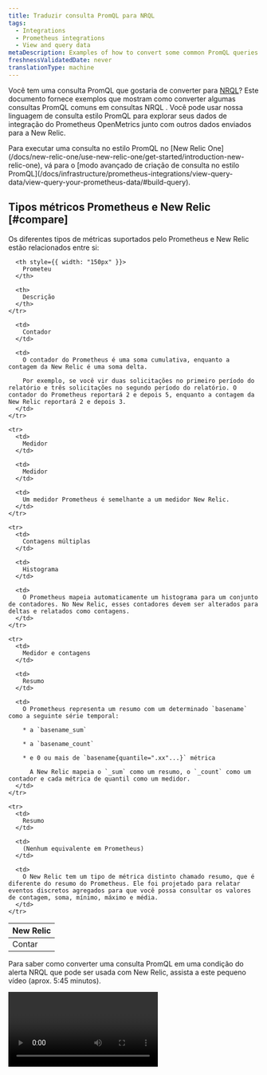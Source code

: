```yaml
---
title: Traduzir consulta PromQL para NRQL
tags:
  - Integrations
  - Prometheus integrations
  - View and query data
metaDescription: Examples of how to convert some common PromQL queries for your Prometheus OpenMetrics integration to an equivalent NRQL metric query in New Relic.
freshnessValidatedDate: never
translationType: machine
---
```


Você tem uma consulta PromQL que gostaria de converter para [NRQL](/docs/query-data/nrql-new-relic-query-language/getting-started/introduction-nrql)? Este documento fornece exemplos que mostram como converter algumas consultas PromQL comuns em consultas NRQL . Você pode usar nossa linguagem de consulta estilo PromQL para explorar seus dados de integração do Prometheus OpenMetrics junto com outros dados enviados para a New Relic.

<Callout variant="tip">
  Para executar uma consulta no estilo PromQL no [New Relic One](/docs/new-relic-one/use-new-relic-one/get-started/introduction-new-relic-one), vá para o [modo avançado de criação de consulta no estilo PromQL](/docs/infrastructure/prometheus-integrations/view-query-data/view-query-your-prometheus-data/#build-query).
</Callout>

## Tipos métricos Prometheus e New Relic [#compare]

Os diferentes tipos de métricas suportados pelo Prometheus e New Relic estão relacionados entre si:

<table>
  <thead>
    <tr>
      <th style={{ width: "150px" }}>
        New Relic
      </th>

      <th style={{ width: "150px" }}>
        Prometeu
      </th>

      <th>
        Descrição
      </th>
    </tr>
  </thead>

  <tbody>
    <tr>
      <td>
        Contar
      </td>

      <td>
        Contador
      </td>

      <td>
        O contador do Prometheus é uma soma cumulativa, enquanto a contagem da New Relic é uma soma delta.

        Por exemplo, se você vir duas solicitações no primeiro período do relatório e três solicitações no segundo período do relatório. O contador do Prometheus reportará 2 e depois 5, enquanto a contagem da New Relic reportará 2 e depois 3.
      </td>
    </tr>

    <tr>
      <td>
        Medidor
      </td>

      <td>
        Medidor
      </td>

      <td>
        Um medidor Prometheus é semelhante a um medidor New Relic.
      </td>
    </tr>

    <tr>
      <td>
        Contagens múltiplas
      </td>

      <td>
        Histograma
      </td>

      <td>
        O Prometheus mapeia automaticamente um histograma para um conjunto de contadores. No New Relic, esses contadores devem ser alterados para deltas e relatados como contagens.
      </td>
    </tr>

    <tr>
      <td>
        Medidor e contagens
      </td>

      <td>
        Resumo
      </td>

      <td>
        O Prometheus representa um resumo com um determinado `basename` como a seguinte série temporal:

        * a `basename_sum`

        * a `basename_count`

        * e 0 ou mais de `basename{quantile=".xx"...}` métrica

          A New Relic mapeia o `_sum` como um resumo, o `_count` como um contador e cada métrica de quantil como um medidor.
      </td>
    </tr>

    <tr>
      <td>
        Resumo
      </td>

      <td>
        (Nenhum equivalente em Prometheus)
      </td>

      <td>
        O New Relic tem um tipo de métrica distinto chamado resumo, que é diferente do resumo do Prometheus. Ele foi projetado para relatar eventos discretos agregados para que você possa consultar os valores de contagem, soma, mínimo, máximo e média.
      </td>
    </tr>
  </tbody>
</table>

Para saber como converter uma consulta PromQL em uma condição do alerta NRQL que pode ser usada com New Relic, assista a este pequeno vídeo (aprox. 5:45 minutos).

<Video id="oFBJY3OSvLM" type="youtube" />

## Mapeamento entre NRQL e nossa consulta estilo PromQL [#explore-data]

<Callout variant="tip">
  Para ver como New Relic traduz a consulta no estilo PromQL para NRQL, escreva uma consulta na [guia estilo PromQL do construtor de consultas](#prom-ql-example) e depois alterne para a [guia NRQL](/docs/chart-builder/use-chart-builder/choose-data/use-advanced-nrql-mode-specify-data).
</Callout>

Esta tabela mostra o mapeamento entre NRQL e nossa consulta estilo PromQL ao explorar dados. Para obter mais informações contextuais, consulte os [exemplos](#prom-ql-example).

<table>
  <thead>
    <tr>
      <th style={{ width: "300px" }}>
        Descrição
      </th>

      <th>
        Mapeamento entre consulta estilo NRQL e PromQL
      </th>
    </tr>
  </thead>

  <tbody>
    <tr>
      <td>
        <DNT>
          **Search for attributes:**
        </DNT>

        Explore o atributo na métrica `container_memory_usage_bytes` .
      </td>

      <td>
        * PromQL:

          ```promql
          container_memory_usage_bytes
          ```

        * NRQL:

          ```sql
          FROM Metric SELECT keyset() WHERE metricName = 'container_memory_usage_bytes'
          ```
      </td>
    </tr>

    <tr>
      <td>
        <DNT>
          **Find attribute&apos;s value:**
        </DNT>

        Explore o valor atual da métrica `container_memory_usage_bytes` para atributo `id` único.
      </td>

      <td>
        * PromQL:

          ```promql
          sum(container_memory_usage_bytes) by (id)
          ```

        * NRQL:

          ```sql
          FROM Metric SELECT sum(container_memory_usage_bytes) FACET id
          ```
      </td>
    </tr>

    <tr>
      <td>
        <DNT>
          **Visualize the attribute&apos;s value:**
        </DNT>

        Faça um gráfico do valor da métrica `container_memory_usage_bytes` com o valor do atributo `id` fornecido.
      </td>

      <td>
        * PromQL:

          ```promql
          container_memory_usage_bytes{id="/"}
          ```

        * NRQL:

          ```sql
          FROM Metric SELECT latest(container_memory_usage_bytes) WHERE id = '/' TIMESERIES
          ```
      </td>
    </tr>
  </tbody>
</table>

<CollapserGroup>
  <Collapser id="prom-ql-example" title="Exemplo de consulta no estilo PromQL">
    <DNT>
      **1. Start your query.**
    </DNT>

    Ao explorar seus dados para uma métrica específica no PromQL, como memória por uso de contêiner em bytes, você pode começar com uma consulta como:

    ```promql
    container_memory_usage_bytes
    ```

    Isso irá traçar todas as séries temporais métricas exclusivas para a métrica de entrada.

    <DNT>
      **2. Filter the query results.**
    </DNT>

    Olhando os dados, você pode adicionar mais parâmetros de consulta para filtrar o número de séries temporais métricas. Por exemplo, se você quiser apenas séries temporais onde `id` é `/`, a consulta no estilo PromQL será:

    ```promql
    container_memory_usage_bytes{id="/"}
    ```

    <img src="/images/infrastructure_screenshot-crop_promql-query.webp" style={{ width: '100%' }} />

    <figcaption>
      <DNT>**PromQL-style example:**</DNT> Para filtrar os dados, execute esta consulta no estilo PromQL: <DNT>container\_memory\_usage\_bytes\{id=&quot;/&quot;.</DNT>
    </figcaption>
  </Collapser>

  <Collapser id="nrql-query-example" title="Exemplo de consulta NRQL">
    <DNT>
      **1. Query available metrics.**
    </DNT>

    Para explorar seus dados, comece observando todas as métricas disponíveis. Use a seguinte consulta NRQL:

    ```sql
    FROM Metric SELECT uniques(metricName)
    ```

    <DNT>
      **2. Find unique attributes.**
    </DNT>

    Depois de encontrar a métrica que deseja revisar, como `container_memory_usage_bytes`, você poderá encontrar o atributo único com a seguinte consulta:

    ```sql
    FROM Metric SELECT keyset() WHERE metricName = 'container_memory_usage_bytes'
    ```

    Os resultados mostrarão cada chave de atributo disponível e o tipo de valor (string, booleano ou número).

    <DNT>
      **3. Aggregate and chart the metrics.**
    </DNT>

    Para traçar métricas usando NRQL, primeiro você precisa de uma função de agregação. Por exemplo, você pode usar `latest` para medidor, `sum` para contagens e `average` para resumos.

    Como mostra o gráfico a seguir, todas as séries temporais exclusivas são agregadas em uma série temporal exclusiva por padrão:

    <img src="/images/infrastructure_screenshot-crop_nrql-query-example.webp" style={{width: '100%'}} />

    <figcaption>
      <DNT>**[one.newrelic.com &gt; All capabilities](https://one.newrelic.com/all-capabilities) &amp;gt; Query your data**</DNT>: Este exemplo mostra os dados que você vê após executar FROM métrica SELECT keyset() WHERE metricName = &amp;apos;container\_memory\_usage\_bytes&amp;apos;.
    </figcaption>

    <DNT>
      **4. View metrics by ID.**
    </DNT>

    Para visualizar a série temporal métrica exclusiva com vários valores `id` , execute a seguinte consulta:

    ```sql
    FROM Metric SELECT latest(container_memory_usage_bytes) FACET id
    ```

    <img src="/images/infrastructure_screenshot-crop_metric-id.webp" style={{width: '100%'}} />

    <figcaption>
      <DNT>**[one.newrelic.com &gt; All capabilities](https://one.newrelic.com/all-capabilities) &amp;gt; Query your data**</DNT>: Este exemplo mostra os dados que você vê após executar FROM métrica SELECT latest(container\_memory\_usage\_bytes) FACET id.
    </figcaption>

    <DNT>
      **5. Add the selected ID to the query.**
    </DNT>

    Em seguida, você pode selecionar um valor `id` e colocá-lo na cláusula NRQL `WHERE` .

    ```sql
    FROM Metric SELECT latest(container_memory_usage_bytes) WHERE id = "/" TIMESERIES
    ```

    <img src="/images/infrastructure_screenshot-crop_add-selected-id.webp" style={{width: '100%'}} />

    <figcaption>
      <DNT>**[one.newrelic.com &gt; All capabilities](https://one.newrelic.com/all-capabilities) &amp;gt; Query your data**</DNT>: este exemplo mostra os dados exibidos após a execução `From Metric select latest(container_memory_usage_bytes) where id = "/" TIMESERIES`.
    </figcaption>
  </Collapser>
</CollapserGroup>

## Exemplos de filtros [#filter-data]

Tanto nossa linguagem de consulta estilo PromQL quanto NRQL fornecem sintaxe para filtrar o número de séries temporais métricas exclusivas.

* O estilo PromQL usa colchetes para filtrar.
* NRQL usa uma cláusula `WHERE` .

Aqui estão alguns exemplos de consulta:

<table>
  <thead>
    <tr>
      <th style={{ width: "250px" }}>
        Descrição
      </th>

      <th>
        Consulta estilo PromQL e NRQL
      </th>
    </tr>
  </thead>

  <tbody>
    <tr>
      <td>
        Selecione dados com valores específicos.
      </td>

      <td>
        * PromQL:

          ```promql
          go_memstats_heap_alloc_bytes{job="apiserver", instance="1234"})
          ```

        * NRQL:

          Para selecionar apenas dados com valores específicos em NRQL, use a cláusula `WHERE` com `=`. Neste exemplo, todos os dados devem ter o valor selecionado para trabalho e manipulador.

          ```sql
          FROM Metric SELECT latest(go_memstats_heap_alloc_bytes) WHERE job = 'apiserver' AND instance = '1234' TIMESERIES
          ```
      </td>
    </tr>

    <tr>
      <td>
        Selecione dados com vários valores.
      </td>

      <td>
        * PromQL:

          ```promql
          go_memstats_heap_alloc_bytes{environment=~"staging|testing|development",method!="GET"}
          ```

        * NRQL:

          No NRQL, use a cláusula `in` para selecionar vários valores para um atributo e o sinal `!=` para selecionar todos os valores, exceto o listado. Neste exemplo, o ambiente pode ser `staging`, `testing` ou `development` e o método não pode ser `GET`.

          ```sql
          FROM Metric SELECT latest(go_memstats_heap_alloc_bytes) 
          WHERE environment IN ('staging', 'testing', 'development') 
          AND method != 'GET' TIMESERIES
          ```
      </td>
    </tr>

    <tr>
      <td>
        Selecione dados usando valores de string parciais.
      </td>

      <td>
        * PromQL:

          ```promql
          go_memstats_heap_alloc_bytes{job=~"api.*"}
          ```

        * NRQL:

          No NRQL, use a cláusula `LIKE` para corresponder parte de um valor de string. Neste exemplo, todos os dados serão retornados onde o atributo do trabalho começa com `api`.

          ```sql
          FROM Metric SELECT latest(go_memstats_heap_alloc_bytes) WHERE job LIKE 'api%' TIMESERIES
          ```
      </td>
    </tr>
  </tbody>
</table>

## Exemplos de consulta estilo PromQL para NRQL [#examples]

Você pode simular a seguinte consulta estilo PromQL com consulta NRQL :

<table>
  <thead>
    <tr>
      <th style={{ width: "250px" }}>
        Descrição
      </th>

      <th>
        Consulta estilo PromQL e NRQL
      </th>
    </tr>
  </thead>

  <tbody>
    <tr>
      <td>
        Meça a taxa por segundo no último minuto da métrica `http_request_total` .
      </td>

      <td>
        * PromQL:

          ```promql
          sum(rate(http_requests_total[1m]))
          ```

        * NRQL:

          ```sql
          FROM Metric SELECT rate(sum(http_request_total), 1 second) TIMESERIES 1 minute
          ```
      </td>
    </tr>

    <tr>
      <td>
        Faça um gráfico da diferença entre as duas métricas e depois divida por 1024.
      </td>

      <td>
        * PromQL:

          ```promql
          (instance_memory_limit_bytes - instance_memory_usage_bytes) / 1024
          ```

        * NRQL:

          ```sql
          FROM Metric SELECT (latest(instance_memory_limit_bytes) - latest(instance_memory_usage_bytes)) / 1024 TIMESERIES
          ```
      </td>
    </tr>

    <tr>
      <td>
        Forneça a taxa somada por intervalo de 30 segundos por cada manipulador.
      </td>

      <td>
        * PromQL:

          ```promql
          sum(rate(http_requests_total[30s])) by (handler)
          ```

        * NRQL:

          ```sql
          FROM Metric SELECT rate(sum(http_requests_total), 30 seconds) FACET handler TIMESERIES
          ```
      </td>
    </tr>

    <tr>
      <td>
        Faça um gráfico da diferença nas duas métricas onde a instância é denominada `foo` e `fstype` é `ext4` ou `xfs`.
      </td>

      <td>
        * PromQL:

          ```promql
          (node_filesystem_free_bytes{instance='foo',fstype=~"ext4|xfs"} / node_filesystem_size_bytes{instance='foo',fstype=~"ext4|xfs"})
          ```

        * NRQL:

          ```sql
          FROM Metric SELECT latest(node_filesystem_free_bytes) / latest(node_filesystem_size_bytes) 
          WHERE instance = 'foo' AND fstype IN ('ext4', 'xfs')
          ```
      </td>
    </tr>
  </tbody>
</table>